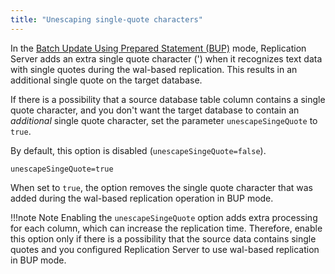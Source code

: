 ```yaml
---
title: "Unescaping single-quote characters"
---
```


In the [Batch Update Using Prepared Statement (BUP)](/eprs/latest/05_smr_operation/08_optimizing_performance/02_optimize_sync_replication/01_using_sql_statements/) 
mode, Replication Server adds an extra single quote character (') when it recognizes text data with single quotes during the wal-based replication.
This results in an additional single quote on the target database.

If there is a possibility that a source database table column contains a single quote character, 
and you don't want the target database to contain an _additional_ single quote character, set the parameter `unescapeSingeQuote` to `true`.

By default, this option is disabled (`unescapeSingeQuote=false`).  

```
unescapeSingeQuote=true
```

When set to `true`, the option removes the single quote character that was added during the wal-based replication operation in BUP mode.

!!!note Note
   Enabling the `unescapeSingeQuote` option adds extra processing for each column, which can increase the replication time.
   Therefore, enable this option only if there is a possibility that the source data contains single quotes and you configured Replication Server to use wal-based replication in BUP mode. 